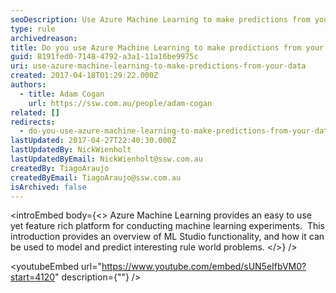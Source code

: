 ```yaml
---
seoDescription: Use Azure Machine Learning to make predictions from your data and unlock new insights with its easy-to-use and feature-rich platform.
type: rule
archivedreason:
title: Do you use Azure Machine Learning to make predictions from your data?
guid: 8191fed0-7148-4792-a3a1-11a16be9975c
uri: use-azure-machine-learning-to-make-predictions-from-your-data
created: 2017-04-18T01:29:22.000Z
authors:
  - title: Adam Cogan
    url: https://ssw.com.au/people/adam-cogan
related: []
redirects:
  - do-you-use-azure-machine-learning-to-make-predictions-from-your-data
lastUpdated: 2017-04-27T22:40:30.000Z
lastUpdatedBy: NickWienholt
lastUpdatedByEmail: NickWienholt@ssw.com.au
createdBy: TiagoAraujo
createdByEmail: TiagoAraujo@ssw.com.au
isArchived: false
---
```


<introEmbed
  body={<>
Azure Machine Learning provides an easy to use yet feature rich platform for conducting machine learning experiments.  This introduction provides an overview of ML Studio functionality, and how it can be used to model and predict interesting rule world problems.
  </>}
/>

<youtubeEmbed url="https://www.youtube.com/embed/sUN5eIfbVM0?start=4120" description={""} />
